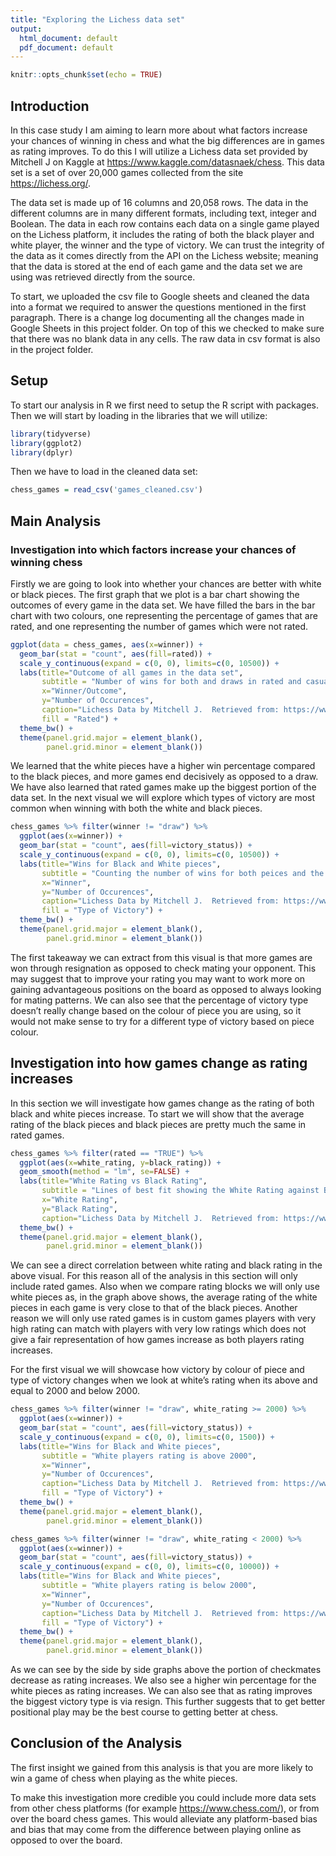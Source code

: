 ---
title: "Exploring the Lichess data set"
output:
  html_document: default
  pdf_document: default
---

```{r setup, include=FALSE}
knitr::opts_chunk$set(echo = TRUE)
```

## Introduction
In this case study I am aiming to learn more about what factors increase your chances of winning in chess and what the big differences are in games as rating improves. To do this I will utilize a Lichess data set provided by Mitchell J on Kaggle at <https://www.kaggle.com/datasnaek/chess>. This data set is a set of over 20,000 games collected from the site <https://lichess.org/>.

The data set is made up of 16 columns and 20,058 rows. The data in the different columns are in many different formats, including text, integer and Boolean. The data in each row contains each data on a single game played on the Lichess platform, it includes the rating of both the black player and white player, the winner and the type of victory. We can trust the integrity of the data as it comes directly from the API on the Lichess website; meaning that the data is stored at the end of each game and the data set we are using was retrieved directly from the source.

To start, we uploaded the csv file to Google sheets and cleaned the data into a format we required to answer the questions mentioned in the first paragraph. There is a change log documenting all the changes made in Google Sheets in this project folder. On top of this we checked to make sure that there was no blank data in any cells. The raw data in csv format is also in the project folder.

## Setup
To start our analysis in R we first need to setup the R script with packages. Then we will start by loading in the libraries that we will utilize:

```{r, results='hide', message=FALSE, warning=FALSE}
library(tidyverse)
library(ggplot2)
library(dplyr)
```

Then we have to load in the cleaned data set:

```{r, results='hide', message=FALSE, warning=FALSE}
chess_games = read_csv('games_cleaned.csv')
```

## Main Analysis
### Investigation into which factors increase your chances of winning chess

Firstly we are going to look into whether your chances are better with white or black pieces. The first graph that we plot is a bar chart showing the outcomes of every game in the data set. We have filled the bars in the bar chart with two colours, one representing the percentage of games that are rated, and one representing the number of games which were not rated.
```{r pressure, echo=FALSE}
ggplot(data = chess_games, aes(x=winner)) +
  geom_bar(stat = "count", aes(fill=rated)) +
  scale_y_continuous(expand = c(0, 0), limits=c(0, 10500)) +
  labs(title="Outcome of all games in the data set",
       subtitle = "Number of wins for both and draws in rated and casual games",
       x="Winner/Outcome",
       y="Number of Occurences",
       caption="Lichess Data by Mitchell J.  Retrieved from: https://www.kaggle.com/datasnaek/chess",
       fill = "Rated") +
  theme_bw() +
  theme(panel.grid.major = element_blank(),
        panel.grid.minor = element_blank())
```

We learned that the white pieces have a higher win percentage compared to the black pieces, and more games end decisively as opposed to a draw. We have also learned that rated games make up the biggest portion of the data set. In the next visual we will explore which types of victory are most common when winning with both the white and black pieces.


```{r, echo=FALSE}
chess_games %>% filter(winner != "draw") %>%
  ggplot(aes(x=winner)) +
  geom_bar(stat = "count", aes(fill=victory_status)) +
  scale_y_continuous(expand = c(0, 0), limits=c(0, 10500)) +
  labs(title="Wins for Black and White pieces",
       subtitle = "Counting the number of wins for both peices and the type of victory",
       x="Winner",
       y="Number of Occurences",
       caption="Lichess Data by Mitchell J.  Retrieved from: https://www.kaggle.com/datasnaek/chess",
       fill = "Type of Victory") +
  theme_bw() +
  theme(panel.grid.major = element_blank(),
        panel.grid.minor = element_blank())
```

The first takeaway we can extract from this visual is that more games are won through resignation as opposed to check mating your opponent. This may suggest that to improve your rating you may want to work more on gaining advantageous positions on the board as opposed to always looking for mating patterns. We can also see that the percentage of victory type doesn't really change based on the colour of piece you are using, so it would not make sense to try for a different type of victory based on piece colour.



## Investigation into how games change as rating increases

In this section we will investigate how games change as the rating of both black and white pieces increase. To start we will show that the average rating of the black pieces and black pieces are pretty much the same in rated games.

```{r, echo=FALSE, message=FALSE, warning=FALSE}
chess_games %>% filter(rated == "TRUE") %>%
  ggplot(aes(x=white_rating, y=black_rating)) +
  geom_smooth(method = "lm", se=FALSE) +
  labs(title="White Rating vs Black Rating",
       subtitle = "Lines of best fit showing the White Rating against Black Rating",
       x="White Rating",
       y="Black Rating",
       caption="Lichess Data by Mitchell J.  Retrieved from: https://www.kaggle.com/datasnaek/chess") +
  theme_bw() +
  theme(panel.grid.major = element_blank(),
        panel.grid.minor = element_blank())
```

We can see a direct correlation between white rating and black rating in the above visual. For this reason all of the analysis in this section will only include rated games. Also when we compare rating blocks we will only use white pieces as, in the graph above shows, the average rating of the white pieces in each game is very close to that of the black pieces. Another reason we will only use rated games is in custom games players with very high rating can match with players with very low ratings which does not give a fair representation of how games increase as both players rating increases.

For the first visual we will showcase how victory by colour of piece and type of victory changes when we look at white's rating when its above and equal to 2000 and below 2000.

```{r, fig.show="hold", out.width="50%", echo=FALSE}
chess_games %>% filter(winner != "draw", white_rating >= 2000) %>%
  ggplot(aes(x=winner)) +
  geom_bar(stat = "count", aes(fill=victory_status)) +
  scale_y_continuous(expand = c(0, 0), limits=c(0, 1500)) +
  labs(title="Wins for Black and White pieces",
       subtitle = "White players rating is above 2000",
       x="Winner",
       y="Number of Occurences",
       caption="Lichess Data by Mitchell J.  Retrieved from: https://www.kaggle.com/datasnaek/chess",
       fill = "Type of Victory") +
  theme_bw() +
  theme(panel.grid.major = element_blank(),
        panel.grid.minor = element_blank())

chess_games %>% filter(winner != "draw", white_rating < 2000) %>%
  ggplot(aes(x=winner)) +
  geom_bar(stat = "count", aes(fill=victory_status)) +
  scale_y_continuous(expand = c(0, 0), limits=c(0, 10000)) +
  labs(title="Wins for Black and White pieces",
       subtitle = "White players rating is below 2000",
       x="Winner",
       y="Number of Occurences",
       caption="Lichess Data by Mitchell J.  Retrieved from: https://www.kaggle.com/datasnaek/chess",
       fill = "Type of Victory") +
  theme_bw() +
  theme(panel.grid.major = element_blank(),
        panel.grid.minor = element_blank())
```

As we can see by the side by side graphs above the portion of checkmates decrease as rating increases. We also see a higher win percentage for the white pieces as rating increases. We can also see that as rating improves the biggest victory type is via resign. This further suggests that to get better positional play may be the best course to getting better at chess.

## Conclusion of the Analysis

The first insight we gained from this analysis is that you are more likely to win a game of chess when playing as the white pieces.

To make this investigation more credible you could include more data sets from other chess platforms (for example <https://www.chess.com/>), or from over the board chess games. This would alleviate any platform-based bias and bias that may come from the difference between playing online as opposed to over the board.